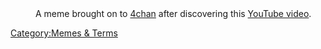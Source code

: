 : A meme brought on to [[4chan]] after discovering this [http://www.youtube.com/watch?v=EwTZ2xpQwpA YouTube video].

[[Category:Memes & Terms]]